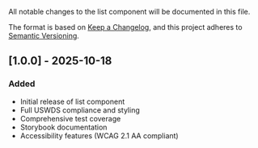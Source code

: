 
<Meta title="Components/List/Changelog" />

All notable changes to the list component will be documented in this file.

The format is based on [Keep a Changelog](https://keepachangelog.com/en/1.0.0/),
and this project adheres to [Semantic Versioning](https://semver.org/spec/v2.0.0.html).

## [1.0.0] - 2025-10-18

### Added

- Initial release of list component
- Full USWDS compliance and styling
- Comprehensive test coverage
- Storybook documentation
- Accessibility features (WCAG 2.1 AA compliant)
